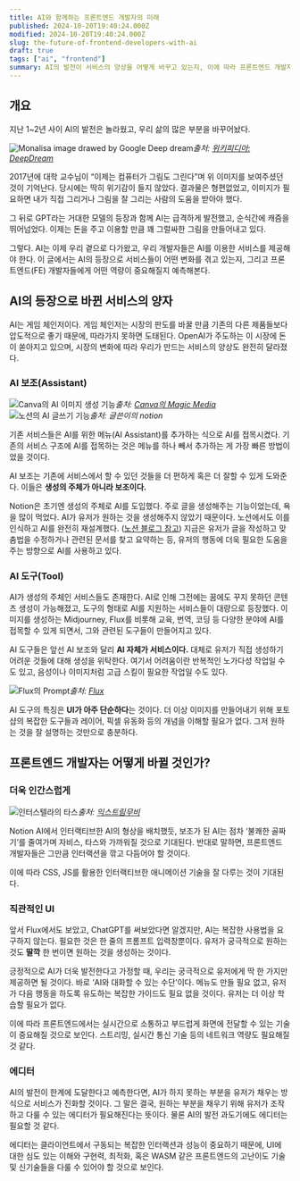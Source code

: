 ```yaml
---
title: AI와 함께하는 프론트엔드 개발자의 미래
published: 2024-10-20T19:40:24.000Z
modified: 2024-10-20T19:40:24.000Z
slug: the-future-of-frontend-developers-with-ai
draft: true
tags: ["ai", "frontend"]
summary: AI의 발전이 서비스의 양상을 어떻게 바꾸고 있는지, 이에 따라 프론트엔드 개발자에겐 어떤 역량이 중요해질지 예측해본다.
---
```


## 개요

지난 1~2년 사이 AI의 발전은 놀라웠고, 우리 삶의 많은 부분을 바꾸어놨다.

![Monalisa image drawed by Google Deep dream](./images/monalisa-with-google-deep-dream.jpg)_출처: [위키피디아: DeepDream](https://en.wikipedia.org/wiki/DeepDream)_

2017년에 대학 교수님이 “이제는 컴퓨터가 그림도 그린다”며 위 이미지를 보여주셨던 것이 기억난다. 당시에는 딱히 위기감이 들지 않았다. 결과물은 형편없었고, 이미지가 필요하면 내가 직접 그리거나 그림을 잘 그리는 사람의 도움을 받아야 했다.

그 뒤로 GPT라는 거대한 모델의 등장과 함께 AI는 급격하게 발전했고, 순식간에 캐즘을 뛰어넘었다. 이제는 돈을 주고 이용할 만큼 꽤 그럴싸한 그림을 만들어내고 있다.

그렇다. AI는 이제 우리 곁으로 다가왔고, 우리 개발자들은 AI를 이용한 서비스를 제공해야 한다. 이 글에서는 AI의 등장으로 서비스들이 어떤 변화를 겪고 있는지, 그리고 프론트엔드(FE) 개발자들에게 어떤 역량이 중요해질지 예측해본다.

## AI의 등장으로 바뀐 서비스의 양자

AI는 게임 체인저이다. 게임 체인저는 시장의 판도를 바꿀 만큼 기존의 다른 제품들보다 압도적으로 좋기 때문에, 따라가지 못하면 도태된다. OpenAI가 주도하는 이 시장에 돈이 쏟아지고 있으며, 시장의 변화에 따라 우리가 만드는 서비스의 양상도 완전히 달라졌다.

### AI 보조(Assistant)

![Canva의 AI 이미지 생성 기능](./images/canva-magic-media.png)_출처: [Canva의 Magic Media](https://www.canva.com/ai-image-generator/)_  
![노션의 AI 글쓰기 기능](./images/notion-ai.png)_출처: 글쓴이의 notion_

기존 서비스들은 AI를 위한 메뉴(AI Assistant)를 추가하는 식으로 AI를 접목시켰다. 기존의 서비스 구조에 AI를 접목하는 것은 메뉴를 하나 빼서 추가하는 게 가장 빠른 방법이었을 것이다.

AI 보조는 기존에 서비스에서 할 수 있던 것들을 더 편하게 혹은 더 잘할 수 있게 도와준다. 이들은 **생성의 주체가 아니라 보조이다.**

Notion은 초기엔 생성의 주체로 AI를 도입했다. 주로 글을 생성해주는 기능이었는데, 욕을 많이 먹었다. AI가 유저가 원하는 것을 생성해주지 않았기 때문이다. 노션에서도 이를 인식하고 AI를 완전히 재설계했다. ([노션 블로그 참고](https://www.notion.so/blog/notion-ai-is-here-for-everyone)) 지금은 유저가 글을 작성하고 맞춤법을 수정하거나 관련된 문서를 찾고 요약하는 등, 유저의 행동에 더욱 필요한 도움을 주는 방향으로 AI를 사용하고 있다.

### AI 도구(Tool)

AI가 생성의 주체인 서비스들도 존재한다. AI로 인해 그전에는 꿈에도 꾸지 못하던 콘텐츠 생성이 가능해졌고, 도구의 형태로 AI를 지원하는 서비스들이 대량으로 등장했다. 이미지를 생성하는 Midjourney, Flux를 비롯해 교육, 번역, 코딩 등 다양한 분야에 AI를 접목할 수 있게 되면서, 그와 관련된 도구들이 만들어지고 있다.

AI 도구들은 앞선 AI 보조와 달리 **AI 자체가 서비스이다.** 대체로 유저가 직접 생성하기 어려운 것들에 대해 생성을 위탁한다. 여기서 어려움이란 반복적인 노가다성 작업일 수도 있고, 음성이나 이미지처럼 고급 스킬이 필요한 작업일 수도 있다.

![Flux의 Prompt](./images/flux-prompt.png)_출처: [Flux](https://flux-ai.io/flux-ai-image-generator/)_

AI 도구의 특징은 **UI가 아주 단순하다**는 것이다. 더 이상 이미지를 만들어내기 위해 포토샵의 복잡한 도구들과 레이어, 픽셀 유동화 등의 개념을 이해할 필요가 없다. 그저 원하는 것을 잘 설명하는 것만으로 충분하다.

## 프론트엔드 개발자는 어떻게 바뀔 것인가?

### 더욱 인간스럽게

![인터스텔라의 타스](./images/interstellar-tars.png)_출처: [익스트림무비](https://extmovie.com/movietalk/5790977)_

Notion AI에서 인터랙티브한 AI의 형상을 배치했듯, 보조가 된 AI는 점차 ‘불쾌한 골짜기’를 줄여가며 자비스, 타스와 가까워질 것으로 기대된다. 반대로 말하면, 프론트엔드 개발자들은 그만큼 인터랙션을 깎고 다듬어야 할 것이다.

이에 따라 CSS, JS를 활용한 인터랙티브한 애니메이션 기술을 잘 다루는 것이 기대된다.

### 직관적인 UI

앞서 Flux에서도 보았고, ChatGPT를 써보았다면 알겠지만, AI는 복잡한 사용법을 요구하지 않는다. 필요한 것은 한 줄의 프롬프트 입력창뿐이다. 유저가 궁극적으로 원하는 것도 **딸깍** 한 번이면 원하는 것을 생성하는 것이다.

긍정적으로 AI가 더욱 발전한다고 가정할 때, 우리는 궁극적으로 유저에게 딱 한 가지만 제공하면 될 것이다. 바로 ‘AI와 대화할 수 있는 수단’이다. 메뉴도 만들 필요 없고, 유저가 다음 행동을 하도록 유도하는 복잡한 가이드도 필요 없을 것이다. 유저는 더 이상 학습할 필요가 없다.

이에 따라 프론트엔드에서는 실시간으로 소통하고 부드럽게 화면에 전달할 수 있는 기술이 중요해질 것으로 보인다. 스트리밍, 실시간 통신 기술 등의 네트워크 역량도 필요해질 것 같다.

### 에디터

AI의 발전이 한계에 도달한다고 예측한다면, AI가 하지 못하는 부분을 유저가 채우는 방식으로 서비스가 진화할 것이다. 그 말은 결국, 원하는 부분을 채우기 위해 유저가 조작하고 다룰 수 있는 에디터가 필요해진다는 뜻이다. 물론 AI의 발전 과도기에도 에디터는 필요할 것 같다.

에디터는 클라이언트에서 구동되는 복잡한 인터랙션과 성능이 중요하기 때문에, UI에 대한 심도 있는 이해와 구현력, 최적화, 혹은 WASM 같은 프론트엔드의 고난이도 기술 및 신기술들을 다룰 수 있어야 할 것으로 보인다.
